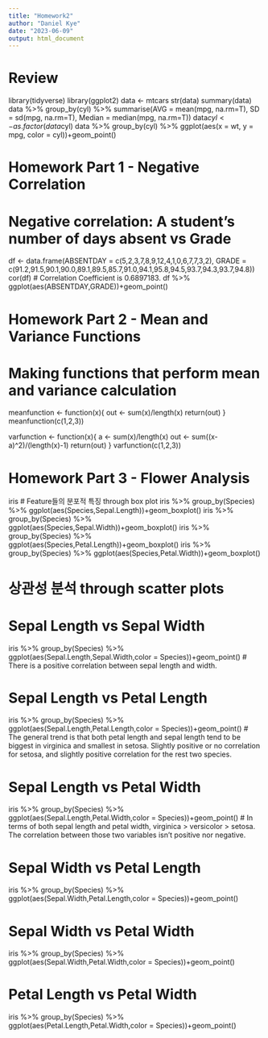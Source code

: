 ---
title: "Homework2"
author: "Daniel Kye"
date: "2023-06-09"
output: html_document
---

# Review
library(tidyverse)
library(ggplot2)
data <- mtcars
str(data)
summary(data)
data %>% 
  group_by(cyl) %>%
  summarise(AVG = mean(mpg, na.rm=T),
            SD = sd(mpg, na.rm=T),
            Median = median(mpg, na.rm=T))
data$cyl <- as.factor(data$cyl)
data %>% 
  group_by(cyl) %>%
  ggplot(aes(x = wt, y = mpg, color = cyl))+geom_point()

# Homework Part 1 - Negative Correlation
# Negative correlation: A student's number of days absent vs Grade
df <- data.frame(ABSENTDAY = c(5,2,3,7,8,9,12,4,1,0,6,7,7,3,2), GRADE = c(91.2,91.5,90.1,90.0,89.1,89.5,85.7,91.0,94.1,95.8,94.5,93.7,94.3,93.7,94.8))
cor(df)
# Correlation Coefficient is 0.6897183.
df %>% 
  ggplot(aes(ABSENTDAY,GRADE))+geom_point()

# Homework Part 2 - Mean and Variance Functions
# Making functions that perform mean and variance calculation
meanfunction <- function(x){
  out <- sum(x)/length(x)
  return(out)
}      
meanfunction(c(1,2,3))

varfunction <- function(x){
  a <- sum(x)/length(x)
  out <- sum((x-a)^2)/(length(x)-1)
  return(out)
}
varfunction(c(1,2,3))

# Homework Part 3 - Flower Analysis
iris
# Feature들의 분포적 특징 through box plot 
iris %>%
  group_by(Species) %>%
  ggplot(aes(Species,Sepal.Length))+geom_boxplot()
iris %>%
  group_by(Species) %>%
  ggplot(aes(Species,Sepal.Width))+geom_boxplot()
iris %>%
  group_by(Species) %>%
  ggplot(aes(Species,Petal.Length))+geom_boxplot()
iris %>%
  group_by(Species) %>%
  ggplot(aes(Species,Petal.Width))+geom_boxplot()

# 상관성 분석 through scatter plots

# Sepal Length vs Sepal Width
iris %>%
  group_by(Species) %>%
  ggplot(aes(Sepal.Length,Sepal.Width,color = Species))+geom_point()
# There is a positive correlation between sepal length and width.

# Sepal Length vs Petal Length
iris %>%
  group_by(Species) %>%
  ggplot(aes(Sepal.Length,Petal.Length,color = Species))+geom_point()
# The general trend is that both petal length and sepal length tend to be biggest in virginica and smallest in setosa. Slightly positive or no correlation for setosa, and slightly positive correlation for the rest two species.

# Sepal Length vs Petal Width
iris %>%
  group_by(Species) %>%
  ggplot(aes(Sepal.Length,Petal.Width,color = Species))+geom_point()
# In terms of both sepal length and petal width, virginica > versicolor > setosa. The correlation between those two variables isn't positive nor negative.

# Sepal Width vs Petal Length
iris %>%
  group_by(Species) %>%
  ggplot(aes(Sepal.Width,Petal.Length,color = Species))+geom_point()

# Sepal Width vs Petal Width
iris %>%
  group_by(Species) %>%
  ggplot(aes(Sepal.Width,Petal.Width,color = Species))+geom_point()

# Petal Length vs Petal Width
iris %>%
  group_by(Species) %>%
  ggplot(aes(Petal.Length,Petal.Width,color = Species))+geom_point()
